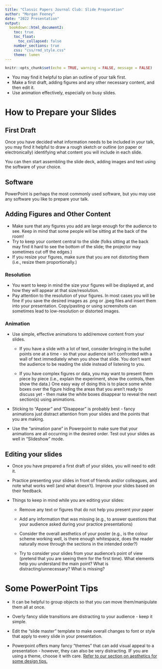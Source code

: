 ```yaml
---
title: "Classic Papers Journal Club: Slide Preparation"
author: "Morgan Feeney"
date: "2022 Presentation"
output: 
  bookdown::html_document2:
    toc: true
    toc_float:
      toc_collapsed: false
    number_sections: true
    css: "css/rmd_style.css"
    theme: lumen    
---
```

```r
knitr::opts_chunk$set(echo = TRUE, warning = FALSE, message = FALSE)
```

<div id="summary">
- You may find it helpful to plan an outline of your talk first. 
- Make a first draft, adding figures and any other necessary content, and then edit it. 
- Use animation effectively, especially on busy slides.
</div>


# How to Prepare your Slides

## First Draft

Once you have decided what information needs to be included in your talk, you may find it helpful to draw a rough sketch or outline (on paper or electronically) identifying what content you will include in each slide.

You can then start assembling the slide deck, adding images and text using the software of your choice. 

## Software

PowerPoint is perhaps the most commonly used software, but you may use any software you like to prepare your talk.


## Adding Figures and Other Content

- Make sure that any figures you add are large enough for the audience to see. Keep in mind that some people will be sitting at the back of the room!
- Try to keep your content central to the slide (folks sitting at the back may find it hard to see the bottom of the slide; the projector may sometimes cut off the edges.)
- If you resize your figures, make sure that you are not distorting them (i.e., resize them proportionally.)

### Resolution

- You want to keep in mind the size your figures will be displayed at, and how they will appear at that size/resolution. 
- Pay attention to the resolution of your figures. In most cases you will be fine if you save the desired images as .png or .jpeg files and insert them into your presentation. Copy/pasting or using screenshots can sometimes lead to low-resolution or distorted images.

### Animation

- Use simple, effective animations to add/remove content from your slides.

  - If you have a slide with a lot of text, consider bringing in the bullet points one at a time - so that your audience isn't confronted with a wall of text immediately when you show that slide. You don't want the audience to be reading the slide instead of listening to you.
  
  - If you have complex figures or data, you may want to present them piece by piece (i.e., explain the experiment, show the controls, then show the data.) One easy way of doing this is to place some white boxes over the figure hiding the areas that you aren't ready to discuss yet - then make the white boxes disappear to reveal the next section(s) using animations.
  
- Sticking to "Appear" and "Disappear" is probably best - fancy animations just distract attention from your slides and the points that you are making.

- Use the "animation pane" in Powerpoint to make sure that your animations are all occurring in the desired order. Test out your slides as well in "Slideshow" mode.

## Editing your slides

- Once you have prepared a first draft of your slides, you will need to edit it. 

- Practice presenting your slides in front of friends and/or colleagues, and note what works well (and what doesn't). Improve your slides based on their feedback. 

- Things to keep in mind while you are editing your slides: 

  - Remove any text or figures that do not help you present your paper 
  
  - Add any information that was missing (e.g., to answer questions that your audience asked during your practice presentations)
  
  - Consider the overall aesthetics of your poster (e.g., is the colour scheme working well, is there enough whitespace, does the reader naturally move through the sections in the intended order?)
  
  - Try to consider your slides from your audience's point of view (pretend that you are seeing them for the first time). What elements help you understand the main point? What is distracting/unnecessary? What is missing?

# Some PowerPoint Tips

- It can be helpful to group objects so that you can move them/manipulate them all at once.

- Overly fancy slide transitions are distracting to your audience - keep it simple.

- Edit the "slide master" template to make overall changes to font or style that apply to every slide in your presentation. 

- Powerpoint offers many fancy "themes" that can add visual appeal to a presentation - however, they can also be very distracting. IF you are using a theme, choose it with care. [Refer to our section on aesthetics for some design tips.](./presentations-aesthetics.html) 